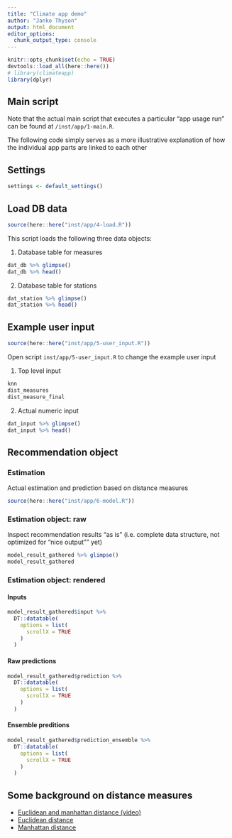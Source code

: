 ```yaml
---
title: "Climate app demo"
author: "Janko Thyson"
output: html_document
editor_options: 
  chunk_output_type: console
---
```


```r
knitr::opts_chunk$set(echo = TRUE)
devtools::load_all(here::here())
# library(climateapp)
library(dplyr)
```

## Main script

Note that the actual main script that executes a particular "app usage run" can
be found at `/inst/app/1-main.R`.

The following code simply serves as a more illustrative explanation of how the
individual app parts are linked to each other

## Settings

```r
settings <- default_settings()
```

## Load DB data

```r
source(here::here("inst/app/4-load.R"))
```

This script loads the following three data objects:

1. Database table for measures

```r
dat_db %>% glimpse()
dat_db %>% head()
```

2. Database table for stations 

```r
dat_station %>% glimpse()
dat_station %>% head()
```

## Example user input

```r
source(here::here("inst/app/5-user_input.R"))
```

Open script `inst/app/5-user_input.R` to change the example user input

1. Top level input

```r
knn
dist_measures
dist_measure_final
```

2. Actual numeric input

```r
dat_input %>% glimpse()
dat_input %>% head()
```

## Recommendation object {.tabset}

### Estimation

Actual estimation and prediction based on distance measures

```r
source(here::here("inst/app/6-model.R"))
```

### Estimation object: raw

Inspect recommendation results "as is" (i.e. complete data structure, not
optimized for "nice output"" yet)

```r
model_result_gathered %>% glimpse()
model_result_gathered
```

### Estimation object: rendered{.tabset}

#### Inputs

```r
model_result_gathered$input %>% 
  DT::datatable(
    options = list(
      scrollX = TRUE
    )
  )
```

#### Raw predictions

```r
model_result_gathered$prediction %>% 
  DT::datatable(
    options = list(
      scrollX = TRUE
    )
  )
```

#### Ensemble preditions

```r
model_result_gathered$prediction_ensemble %>% 
  DT::datatable(
    options = list(
      scrollX = TRUE
    )
  )
```

## Some background on distance measures

- [Euclidean and manhattan distance (video)](https://www.youtube.com/watch?v=aBhmeTAuFZI)
- [Euclidean distance](https://en.wikipedia.org/wiki/Euclidean_distance)
- [Manhattan distance](https://en.wikipedia.org/wiki/Taxicab_geometry)

